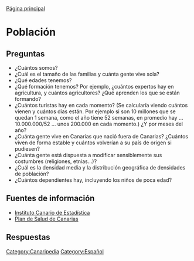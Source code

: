 [[Canaripedia|Página principal]]

= Población =

== Preguntas ==

* ¿Cuántos somos?
* ¿Cuál es el tamaño de las familias y cuánta gente vive sola?
* ¿Qué edades tenemos?
* ¿Qué formación tenemos?  Por ejemplo, ¿cuántos expertos hay en agricultura, y cuántos agricultores?  ¿Qué aprenden los que se están formando?
* ¿Cuántos turistas hay en cada momento?  (Se calcularía viendo cuántos vienen y cuántos días están.  Por ejemplo si son 10 millones que se quedan 1 semana, como el año tiene 52 semanas, en promedio hay ... 10.000.000/52 ... unos 200.000 en cada momento.)  ¿Y por meses del año?
* ¿Cuánta gente vive en Canarias que nació fuera de Canarias?  ¿Cuántos viven de forma estable y cuántos volverían a su país de origen si pudiesen?
* ¿Cuánta gente está dispuesta a modificar sensiblemente sus costumbres (religiones, etnias...)?
* ¿Cuál es la densidad media y la distribución geográfica de densidades de población?
* ¿Cuántos dependientes hay, incluyendo los niños de poca edad?

== Fuentes de información ==

* [http://www.gobiernodecanarias.org/istac Instituto Canario de Estadística]
* [http://www2.gobiernodecanarias.org/sanidad/scs/scs/1/plansalud/plansalud2004_2008/ppal.htm Plan de Salud de Canarias]

== Respuestas ==

[[Category:Canaripedia]]
[[Category:Español]]